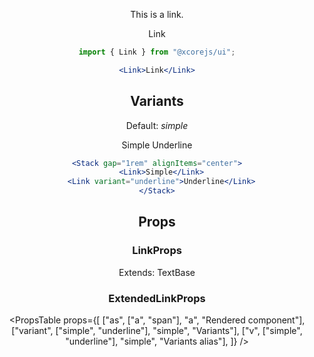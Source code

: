 
<Header
  title="Link"
  themable
/>

This is a link.

<Link>
  Link
</Link>

```jsx
import { Link } from "@xcorejs/ui";

<Link>Link</Link>
```

## Variants

Default: *simple*

<Stack gap="1rem" alignItems="center">
  <Link>Simple</Link>
  <Link variant="underline">Underline</Link>
</Stack>

```jsx
<Stack gap="1rem" alignItems="center">
  <Link>Simple</Link>
  <Link variant="underline">Underline</Link>
</Stack>
```

## Props

### LinkProps

Extends: TextBase

### ExtendedLinkProps

<PropsTable
  props={[
    ["as", ["a", "span"], "a", "Rendered component"],
    ["variant", ["simple", "underline"], "simple", "Variants"],
    ["v", ["simple", "underline"], "simple", "Variants alias"],
  ]}
/>
